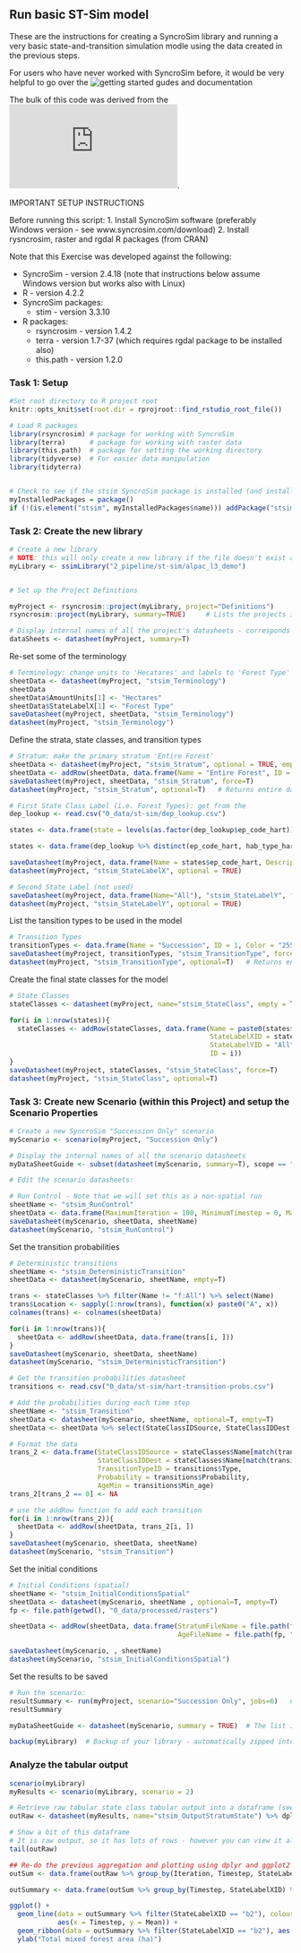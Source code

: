 ## Run basic ST-Sim model 

These are the instructions for creating a SyncroSim library and running a very basic state-and-transition simulation modle using the data created in the previous steps. 

For users who have never worked with SyncroSim before, it would be very helpful to go over the ![getting started gudes and documentation](https://docs.syncrosim.com/)

The bulk of this code was derived from the ![ApexRMS rsyncrosim documentation](https://syncrosim.github.io/rsyncrosim/index.html).

IMPORTANT SETUP INSTRUCTIONS

Before running this script:
  1. Install SyncroSim software (preferably Windows version - see www.syncrosim.com/download)
  2. Install rysncrosim, raster and rgdal R packages (from CRAN)

Note that this Exercise was developed against the following:

* SyncroSim - version 2.4.18 (note that instructions below assume Windows version but works also with Linux)  
* R - version 4.2.2  
* SyncroSim packages:  
  * stim - version 3.3.10  
* R packages:  
  *  rsyncrosim - version 1.4.2
  * terra - version 1.7-37  (which requires rgdal package to be installed also)
  * this.path - version 1.2.0


### Task 1: Setup
```r
#Set root directory to R project root
knitr::opts_knit$set(root.dir = rprojroot::find_rstudio_root_file())

# Load R packages
library(rsyncrosim) # package for working with SyncroSim
library(terra)      # package for working with raster data
library(this.path)  # package for setting the working directory
library(tidyverse)  # For easier data manipulation
library(tidyterra)  


# Check to see if the stsim SyncroSim package is installed (and install it if necessary)
myInstalledPackages = package()
if (!(is.element("stsim", myInstalledPackages$name))) addPackage("stsim")


```

### Task 2: Create the new library
```r
# Create a new library
# NOTE: this will only create a new library if the file doesn't exist already
myLibrary <- ssimLibrary("2_pipeline/st-sim/alpac_l3_demo")


# Set up the Project Definitions

myProject <- rsyncrosim::project(myLibrary, project="Definitions")
rsyncrosim::project(myLibrary, summary=TRUE)     # Lists the projects in this library

# Display internal names of all the project's datasheets - corresponds to the Project Properties in SyncroSim
dataSheets <- datasheet(myProject, summary=T)
```

Re-set some of the terminology 
```r
# Terminology: change units to 'Hecatares' and labels to 'Forest Type'
sheetData <- datasheet(myProject, "stsim_Terminology")
sheetData
sheetData$AmountUnits[1] <- "Hectares"
sheetData$StateLabelX[1] <- "Forest Type"
saveDatasheet(myProject, sheetData, "stsim_Terminology")
datasheet(myProject, "stsim_Terminology")
```

Define the strata, state classes, and transition types 
```r
# Stratum: make the primary stratum 'Entire Forest'
sheetData <- datasheet(myProject, "stsim_Stratum", optional = TRUE, empty=T)   # Returns empty dataframe with only required column(s)
sheetData <- addRow(sheetData, data.frame(Name = "Entire Forest", ID = 1))
saveDatasheet(myProject, sheetData, "stsim_Stratum", force=T)
datasheet(myProject, "stsim_Stratum", optional=T)   # Returns entire dataframe, including optional columns

# First State Class Label (i.e. Forest Types): get from the 
dep_lookup <- read.csv("0_data/st-sim/dep_lookup.csv")

states <- data.frame(state = levels(as.factor(dep_lookup$ep_code_hart)), state_num = as.numeric(as.factor(dep_lookup$ep_code_hart), hab_type = ))

states <- data.frame(dep_lookup %>% distinct(ep_code_hart, hab_type_hart))

saveDatasheet(myProject, data.frame(Name = states$ep_code_hart, Description = states$hab_type_hart), "stsim_StateLabelX", force=T)
datasheet(myProject, "stsim_StateLabelX", optional = TRUE)

# Second State Label (not used)
saveDatasheet(myProject, data.frame(Name="All"), "stsim_StateLabelY", force=T)
datasheet(myProject, "stsim_StateLabelY", optional = TRUE)
```

List the tansition types to be used in the model 
```r
# Transition Types
transitionTypes <- data.frame(Name = "Succession", ID = 1, Color = "255,0,128,0")
saveDatasheet(myProject, transitionTypes, "stsim_TransitionType", force=T)
datasheet(myProject, "stsim_TransitionType", optional=T)   # Returns entire dataframe, including optional columns
```

Create the final state classes for the model 
```r
# State Classes
stateClasses <- datasheet(myProject, name="stsim_StateClass", empty = TRUE, optional = TRUE)

for(i in 1:nrow(states)){
  stateClasses <- addRow(stateClasses, data.frame(Name = paste0(states$ep_code_hart[i], ":All"), 
                                                  StateLabelXID = states$ep_code_hart[i], 
                                                  StateLabelYID = "All", 
                                                  ID = i))
}
saveDatasheet(myProject, stateClasses, "stsim_StateClass", force=T)
datasheet(myProject, "stsim_StateClass", optional=T)
```

### Task 3: Create new Scenario (within this Project) and setup the Scenario Properties

```r

# Create a new SyncroSim "Succession Only" scenario
myScenario <- scenario(myProject, "Succession Only")

# Display the internal names of all the scenario datasheets
myDataSheetGuide <- subset(datasheet(myScenario, summary=T), scope == "scenario")   # Generate list of all Datasheets as reference

# Edit the scenario datasheets:

# Run Control - Note that we will set this as a non-spatial run
sheetName <- "stsim_RunControl"
sheetData <- data.frame(MaximumIteration = 100, MinimumTimestep = 0, MaximumTimestep = 50, isSpatial = T)
saveDatasheet(myScenario, sheetData, sheetName)
datasheet(myScenario, "stsim_RunControl")

```

Set the transition probabilities 
```r

# Deterministic transitions 
sheetName <- "stsim_DeterministicTransition"
sheetData <- datasheet(myScenario, sheetName, empty=T)

trans <- stateClasses %>% filter(Name != "f:All") %>% select(Name) 
trans$Location <- sapply(1:nrow(trans), function(x) paste0("A", x))
colnames(trans) <- colnames(sheetData)

for(i in 1:nrow(trans)){
  sheetData <- addRow(sheetData, data.frame(trans[i, ]))
}
saveDatasheet(myScenario, sheetData, sheetName)
datasheet(myScenario, "stsim_DeterministicTransition")

# Get the transition probabilities datasheet 
transitions <- read.csv("0_data/st-sim/hart-transition-probs.csv")

# Add the probabilities during each time step 
sheetName <- "stsim_Transition"
sheetData <- datasheet(myScenario, sheetName, optional=T, empty=T) 
sheetData <- sheetData %>% select(StateClassIDSource, StateClassIDDest, TransitionTypeID, Probability, AgeMin)

# Format the data
trans_2 <- data.frame(StateClassIDSource = stateClasses$Name[match(transitions$From_class, stateClasses$StateLabelXID)], 
                      StateClassIDDest = stateClasses$Name[match(transitions$To_class, stateClasses$StateLabelXID)], 
                      TransitionTypeID = transitions$Type, 
                      Probability = transitions$Probability, 
                      AgeMin = transitions$Min_age)
trans_2[trans_2 == 0] <- NA

# use the addRow function to add each transition 
for(i in 1:nrow(trans_2)){
  sheetData <- addRow(sheetData, trans_2[i, ])
}
saveDatasheet(myScenario, sheetData, sheetName)
datasheet(myScenario, "stsim_Transition")

```

Set the initial conditions 
```r

# Initial Conditions (spatial) 
sheetName <- "stsim_InitialConditionsSpatial"
sheetData <- datasheet(myScenario, sheetName , optional=T, empty=T)
fp <- file.path(getwd(), "0_data/processed/rasters")

sheetData <- addRow(sheetData, data.frame(StratumFileName = file.path(fp, "l3_rast.tif"), StateClassFileName = file.path(fp, "dep_l3_hart.tif"), 
                                          AgeFileName = file.path(fp, "age_l3_sim.tif")))

saveDatasheet(myScenario, , sheetName)
datasheet(myScenario, "stsim_InitialConditionsSpatial")


```


Set the results to be saved 
```r
# Run the scenario: 
resultSummary <- run(myProject, scenario="Succession Only", jobs=6)   # Uses multiprocessing
resultSummary

myDataSheetGuide <- datasheet(myScenario, summary = TRUE)  # The list is long! 

backup(myLibrary)  # Backup of your library - automatically zipped into a .backup subfolder


```
### Analyze the tabular output 
```r

scenario(myLibrary)
myResults <- scenario(myLibrary, scenario = 2)

# Retrieve raw tabular state class tabular output into a dataframe (see myDatasheetGuide for valid names)
outRaw <- datasheet(myResults, name="stsim_OutputStratumState") %>% dplyr::arrange(Iteration, StateLabelXID, Timestep)

# Show a bit of this dataframe
# It is raw output, so it has lots of rows - however you can view it also using RStudio "Environment" pane
tail(outRaw)

## Re-do the previous aggregation and plotting using dplyr and ggplot2
outSum <- data.frame(outRaw %>% group_by(Iteration, Timestep, StateLabelXID) %>% summarise(Amount = sum(Amount))) 

outSummary <- data.frame(outSum %>% group_by(Timestep, StateLabelXID) %>% summarise(Mean = mean(Amount), Minimum = min(Amount), Maximum = max(Amount))) 

ggplot() + 
  geom_line(data = outSummary %>% filter(StateLabelXID == "b2"), colour = "blue",
            aes(x = Timestep, y = Mean)) + 
  geom_ribbon(data = outSummary %>% filter(StateLabelXID == "b2"), aes(0:50, ymin = Minimum, ymax = Maximum), fill = "red", alpha = 0.1) +
  ylab("Total mixed forest area (ha)")


```







